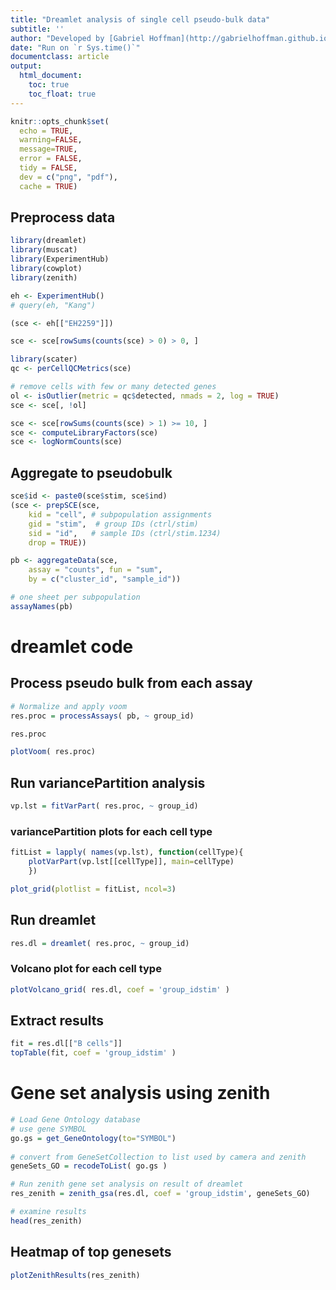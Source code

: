 ```yaml
---
title: "Dreamlet analysis of single cell pseudo-bulk data"
subtitle: ''
author: "Developed by [Gabriel Hoffman](http://gabrielhoffman.github.io/)"
date: "Run on `r Sys.time()`"
documentclass: article
output:
  html_document:
    toc: true
    toc_float: true
---
```


<!---

cd /Users/gabrielhoffman/workspace/repos/variancePartition/vignettes

rmarkdown::render("dreamlet.Rmd")


 devtools::reload("/Users/gabrielhoffman/workspace/repos/dreamlet")

devtools::reload("/Users/gabrielhoffman/workspace/repos/zenith")



--->



```r
knitr::opts_chunk$set(
  echo = TRUE,
  warning=FALSE,
  message=TRUE,
  error = FALSE,
  tidy = FALSE,
  dev = c("png", "pdf"),
  cache = TRUE)
```

## Preprocess data
```r

library(dreamlet)
library(muscat)
library(ExperimentHub)
library(cowplot)
library(zenith)

eh <- ExperimentHub()
# query(eh, "Kang")

(sce <- eh[["EH2259"]])

sce <- sce[rowSums(counts(sce) > 0) > 0, ]

library(scater)
qc <- perCellQCMetrics(sce)

# remove cells with few or many detected genes
ol <- isOutlier(metric = qc$detected, nmads = 2, log = TRUE)
sce <- sce[, !ol]

sce <- sce[rowSums(counts(sce) > 1) >= 10, ]
sce <- computeLibraryFactors(sce)
sce <- logNormCounts(sce)
```

## Aggregate to pseudobulk
```r
sce$id <- paste0(sce$stim, sce$ind)
(sce <- prepSCE(sce, 
    kid = "cell", # subpopulation assignments
    gid = "stim",  # group IDs (ctrl/stim)
    sid = "id",   # sample IDs (ctrl/stim.1234)
    drop = TRUE)) 

pb <- aggregateData(sce,
    assay = "counts", fun = "sum",
    by = c("cluster_id", "sample_id"))

# one sheet per subpopulation
assayNames(pb)
```

# dreamlet code
## Process pseudo bulk from each assay
```r
# Normalize and apply voom
res.proc = processAssays( pb, ~ group_id)

res.proc

plotVoom( res.proc)
```


## Run variancePartition analysis
```r
vp.lst = fitVarPart( res.proc, ~ group_id)
```

### variancePartition plots for each cell type
```r
fitList = lapply( names(vp.lst), function(cellType){
	plotVarPart(vp.lst[[cellType]], main=cellType)
	})

plot_grid(plotlist = fitList, ncol=3)
```

## Run dreamlet
```r
res.dl = dreamlet( res.proc, ~ group_id)
```

### Volcano plot for each cell type
```r
plotVolcano_grid( res.dl, coef = 'group_idstim' )
```

## Extract results
```r
fit = res.dl[["B cells"]]
topTable(fit, coef = 'group_idstim' )
```


# Gene set analysis using zenith
```r
# Load Gene Ontology database 
# use gene SYMBOL
go.gs = get_GeneOntology(to="SYMBOL")
   
# convert from GeneSetCollection to list used by camera and zenith
geneSets_GO = recodeToList( go.gs )

# Run zenith gene set analysis on result of dreamlet
res_zenith = zenith_gsa(res.dl, coef = 'group_idstim', geneSets_GO)

# examine results
head(res_zenith)
```

## Heatmap of top genesets
```r
plotZenithResults(res_zenith)
```




































